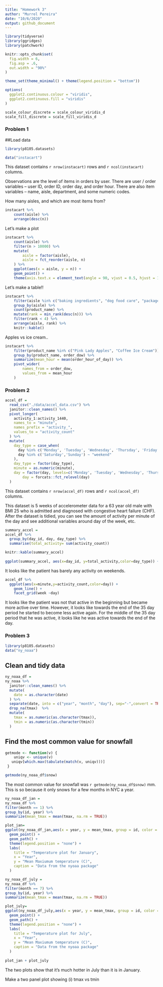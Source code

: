 ```yaml
---
title: "Homework 3"
author: "Murrel Pereira"
date: "10/6/2020"
output: github_document
---
```



```r
library(tidyverse)
library(ggridges)
library(patchwork)

knitr::opts_chunk$set(
  fig.width = 6,
  fig.asp = .6,
  out.width = "90%"
)

theme_set(theme_minimal() + theme(legend.position = "bottom"))

options(
  ggplot2.continuous.colour = "viridis",
  ggplot2.continuous.fill = "viridis"
)

scale_colour_discrete = scale_colour_viridis_d
scale_fill_discrete = scale_fill_viridis_d
```

### Problem 1
##Load data

```r
library(p8105.datasets)

data("instacart")
```

This dataset contains `r nrow(instacart)` rows and `r ncol(instacart)` columns. 

Observations are the level of items in orders by user. There are user / order variables -- user ID, order ID, order day, and order hour. There are also item variables -- name, aisle, department, and some numeric codes. 

How many aisles, and which are most items from?

```r
instacart %>% 
	count(aisle) %>% 
	arrange(desc(n))
```


Let's make a plot

```r
instacart %>% 
	count(aisle) %>% 
	filter(n > 10000) %>% 
	mutate(
		aisle = factor(aisle),
		aisle = fct_reorder(aisle, n)
	) %>% 
	ggplot(aes(x = aisle, y = n)) + 
	geom_point() + 
	theme(axis.text.x = element_text(angle = 90, vjust = 0.5, hjust = 1))
```


Let's make a table!!

```r
instacart %>% 
	filter(aisle %in% c("baking ingredients", "dog food care", "packaged vegetables fruits")) %>% 
	group_by(aisle) %>% 
	count(product_name) %>% 
	mutate(rank = min_rank(desc(n))) %>% 
	filter(rank < 4) %>% 
	arrange(aisle, rank) %>% 
	knitr::kable()
```


Apples vs ice cream..

```r
instacart %>% 
	filter(product_name %in% c("Pink Lady Apples", "Coffee Ice Cream")) %>% 
	group_by(product_name, order_dow) %>% 
	summarize(mean_hour = mean(order_hour_of_day)) %>% 
	pivot_wider(
		names_from = order_dow,
		values_from = mean_hour
	)
```

### Problem 2

```r
accel_df =
  read_csv("./data/accel_data.csv") %>% 
  janitor::clean_names() %>% 
  pivot_longer(
    activity_1:activity_1440,
    names_to = "minute",
    names_prefix = "activity_",
    values_to = "activity_count"
  ) %>% 
  mutate(
    day_type = case_when(
      day %in% c('Monday', 'Tuesday', 'Wednesday', 'Thursday', 'Friday') ~ "weekday",
      day %in% c('Saturday','Sunday') ~ "weekend"
    ),
    day_type = factor(day_type),
    minute = as.numeric(minute),
    day = factor(day, levels=c('Monday', 'Tuesday', 'Wednesday', 'Thursday', 'Friday','Saturday','Sunday')),
		day = forcats::fct_relevel(day)
  )
```

This dataset contains `r nrow(accel_df)` rows and `r ncol(accel_df)` columns. 

This dataset is 5 weeks of accelerometer data for a 63 year old male with BMI 25 who is admitted and diagnosed with congestive heart failure (CHF). After the dataset is tidied, you can see the amount of activity per minute of the day and see additional variables around day of the week, etc.  

```r
summary_accel =
accel_df %>% 
  group_by(day_id, day, day_type) %>% 
  summarise(total_activity= sum(activity_count))

knitr::kable(summary_accel)
  
ggplot(summary_accel, aes(x=day_id, y=total_activity,color=day_type)) + geom_point()
```

It looks like the patient has barely any activity on weekends. 

```r
accel_df %>% 
  ggplot(aes(x=minute,y=activity_count,color=day)) + 
    geom_line() +
    facet_grid(week ~day)


```


It looks like the patient was not that active in the beginning but became more active over time. However, it looks like towards the end of the 35 day period he started to become less active again. For the middle of the 35 day period that he was active, it looks like he was active towards the end of the day.

### Problem 3

```r
library(p8105.datasets)
data("ny_noaa")

```

## Clean and tidy data
```r
ny_noaa_df =
ny_noaa %>% 
  janitor::clean_names() %>% 
  mutate(
    date = as.character(date)
  ) %>% 
  separate(date, into = c("year", "month", "day"), sep="-",convert = TRUE) %>% 
  drop_na(tmax)  %>% 
  mutate(
    tmax = as.numeric(as.character(tmax)),
    tmin = as.numeric(as.character(tmin))
  )

```

## Find the most common value for snowfall

```r
getmode <- function(v) {
    uniqv <- unique(v)
   uniqv[which.max(tabulate(match(v, uniqv)))]
 }

getmode(ny_noaa_df$snow)
```

The most common value for snowfall was `r getmode(ny_noaa_df$snow)` mm. This is so because it only snows for a few months in NYC a year.

```r
ny_noaa_df_jan =
ny_noaa_df %>% 
filter(month == 1) %>%
group_by(id, year) %>%
summarize(mean_tmax = mean(tmax, na.rm = TRUE))

plot_jan=
ggplot(ny_noaa_df_jan,aes(x = year, y = mean_tmax, group = id, color = id)) + 
  geom_point() + 
  geom_path() +
  theme(legend.position = "none") +
  labs(
    title = "Temperature plot for January",
    x = "Year",
    y = "Mean Maxiumum temperature (C)",
    caption = "Data from the nyoaa package"
  )

ny_noaa_df_july =
ny_noaa_df %>% 
filter(month == 7) %>%
group_by(id, year) %>%
summarize(mean_tmax = mean(tmax, na.rm = TRUE))

plot_july=
ggplot(ny_noaa_df_july,aes(x = year, y = mean_tmax, group = id, color = id)) + 
  geom_point() + 
  geom_path() +
  theme(legend.position = "none") +
  labs(
    title = "Temperature plot for July",
    x = "Year",
    y = "Mean Maxiumum temperature (C)",
    caption = "Data from the nyoaa package"
  )
  
plot_jan + plot_july
```

The two plots show that it's much hotter in July than it is in January. 

Make a two panel plot showing (i) tmax vs tmin 

```r

```


